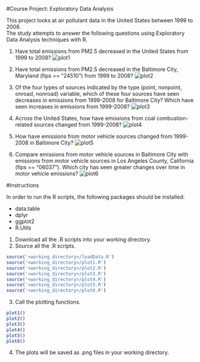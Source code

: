 
#Course Project: Exploratory Data Analysis

This project looks at air pollutant data in the United States between 1999 to 2008.  
The study attempts to answer the following questions using Exploratory Data Analysis techniques with R.

1. Have total emissions from PM2.5 decreased in the United States from 1999 to 2008? 
![plot1](https://github.com/paul-rs/ExploratoryAnalysis-CourseProject2/blob/master/plots/plot1.png)

2. Have total emissions from PM2.5 decreased in the Baltimore City, Maryland (fips == "24510") from 1999 to 2008? 
![plot2](https://github.com/paul-rs/ExploratoryAnalysis-CourseProject2/blob/master/plots/plot2.png)

3. Of the four types of sources indicated by the type (point, nonpoint, onroad, nonroad) variable, which of these four sources have seen decreases in emissions from 1999-2008 for Baltimore City? Which have seen increases in emissions from 1999-2008? 
![plot3](https://github.com/paul-rs/ExploratoryAnalysis-CourseProject2/blob/master/plots/plot3.png)

4. Across the United States, how have emissions from coal combustion-related sources changed from 1999-2008?
![plot4](https://github.com/paul-rs/ExploratoryAnalysis-CourseProject2/blob/master/plots/plot4.png)

5. How have emissions from motor vehicle sources changed from 1999-2008 in Baltimore City?
![plot5](https://github.com/paul-rs/ExploratoryAnalysis-CourseProject2/blob/master/plots/plot5.png)

6. Compare emissions from motor vehicle sources in Baltimore City with emissions from motor vehicle sources in Los Angeles County, California (fips == "06037"). Which city has seen greater changes over time in motor vehicle emissions?
![plot6](https://github.com/paul-rs/ExploratoryAnalysis-CourseProject2/blob/master/plots/plot6.png)

#Instructions

In order to run the R scripts, the following packages should be installed:

* data.table
* dplyr
* ggplot2
* R.Utils

1. Download all the .R scripts into your working directory.
2. Source all the .R scripts.
  ```r
  source('<working_directory>/loadData.R')
  source('<working_directory>/plot1.R')
  source('<working_directory>/plot2.R')
  source('<working_directory>/plot3.R')
  source('<working_directory>/plot4.R')
  source('<working_directory>/plot5.R')
  source('<working_directory>/plot6.R')
  ```
3. Call the plotting functions.


  ```r
  plot1()
  plot2()
  plot3()
  plot4()
  plot5()
  plot6()
  ```
4. The plots will be saved as .png files in your working directory.  

    

